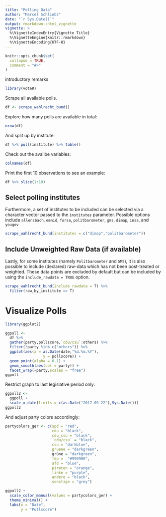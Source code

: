 ```yaml
---
title: "Polling Data"
author: "Marcel Schliebs"
date: "`r Sys.Date()`"
output: rmarkdown::html_vignette
vignette: >
  %\VignetteIndexEntry{Vignette Title}
  %\VignetteEngine{knitr::rmarkdown}
  %\VignetteEncoding{UTF-8}
---
```


```r
knitr::opts_chunk$set(
  collapse = TRUE,
  comment = "#>"
)
```

introductory remarks

```r
library(voteR)
```

Scrape all available polls. 

```r
df <- scrape_wahlrecht_bund()
```

Explore how many polls are available in total: 
```r
nrow(df)
```

And split up by institute: 
```r
df %>% pull(institute) %>% table()
```

Check out the availbe variables: 
```r
colnames(df)
```

Print the first 10 observations to see an example:

```r
df %>% slice(1:10)
```

## Select polling institutes

Furthermore, a set of institutes to be included can be selected via a character vector passed to the `institutes` parameter. Possible options include `allensbach`, `emnid`, `forsa`, `politbarometer`, `gms`, `dimap`, `insa`, and `yougov`

```r
scrape_wahlrecht_bund(institutes = c("dimap","politbarometer"))
```

## Include Unweighted Raw Data (if available)

Lastly, for some institutes (namely `Politbarometer` and `GMS`), it is also possible to include (declared) raw-data which has not been post-treated or weighted. These data points are excluded by default but can be included by using the `include_rawdata = TRUE` option. 

```r
scrape_wahlrecht_bund(include_rawdata = T) %>% 
  filter(raw_by_institute == T)
```


# Visualize Polls

```r
library(ggplot2)

ggpoll <- 
  df %>% 
  gather(party,pollscore,`cdu/csu`:others) %>% 
  filter(!party %in% c("others")) %>%
  ggplot(aes(x = as.Date(date,"%d.%m.%Y"),
                 y = pollscore)) + 
  geom_point(alpha = 0.1) + 
  geom_smooth(aes(col = party)) + 
  facet_wrap(~party,scales = "free")
ggpoll
```

Restrict graph to last legislative period only:
```r
ggpoll2 <- 
  ggpoll + 
  scale_x_date(limits = c(as.Date("2017-09-22"),Sys.Date()))
ggpoll2
```

And adjust party colors accordingly:

```r
partycolors_ger <- c(spd = "red",
                     cdu = "black",
                     cdu_csu = "black",
                     `cdu/csu` = "black",
                     csu = "darkblue",
                     gruene = "darkgreen",
                     grüne = "darkgreen",
                     fdp =  "#999900",
                     afd = "blue",
                     piraten = "orange",
                     linke = "purple",
                     andere = "black",
                     sonstige = "grey")

ggpoll2 + 
  scale_color_manual(values = partycolors_ger) + 
  theme_minimal() + 
  labs(x = "Date",
       y = "Pollscore")

```

